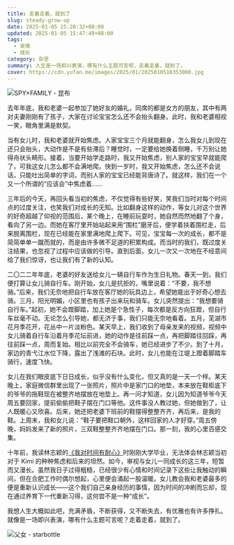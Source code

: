 ```yaml
---
title: 走着走着，就到了
slug: steady-grow-up
date: 2025-01-05 15:20:32+08:00
updated: 2025-01-05 15:47:49+08:00
tags:
  - 亲情
  - 成长
category: 杂思
summary: 人生是一场即兴表演，哪有什么主题可言呢，走着走着，就到了。
cover: https://cdn.yufan.me/images/2025/01/2025010516353000.jpg
---
```


![SPY×FAMILY - 昆布](https://cdn.yufan.me/images/2025/01/2025010516402400.jpg)

<MusicPlayer id={759983} />

去年年底，我和老婆一起参加了她好友的婚礼，同席的都是女方的朋友，其中有两对夫妻刚刚有了孩子，大家在讨论宝宝怎么还不会抬头翻身。此时，我和老婆相视一笑，眼角里满是默契。

当有女儿时，我和老婆就开始焦虑。人家宝宝三个月就能翻身，怎么我女儿到现在还只会抬头，大动作是不是有些滞后？睡觉时，一定要给她换着侧睡，千万别让她得舟状头畸形。接着，当要开始学走路时，我又开始焦虑，别人家的宝宝早就能爬了，可我这女儿怎么都不会满地爬。快到一岁时，我又开始焦虑，怎么还不会说话，只能吐出简单的字词，而别人家的宝宝已经能背唐诗了。就这样，我们在一个又一个所谓的“应该会”中焦虑着……

三年后的今天，再回头看当初的焦虑，不仅觉得有些好笑，笑我们当时对每个时间点的过度关注，也笑我们对成长的无知。比如翻身这样的动作，等女儿对这个世界的好奇超越了仰视的范围后，某个晚上，在睡前玩耍时，她自然而然地翻了个身，看向了另一边。而她在客厅里开始站起来用“围栏”磨牙后，便学着扶着围栏走，后来脱离围栏，现在已经能在家里满地爬上爬下。可见，宝宝每一次的成长，都不是简简单单一蹴而就的，而是由许多微不足道的积累构成。而当时的我们，既过度关注结果，也忽视了过程中应该做的引导。直到后面，女儿一次又一次地在不经意间给了我们惊讶，也让我们有了新的认知。

二〇二二年年底，老婆的好友送给女儿一辆自行车作为生日礼物。春天一到，我们便打算让女儿骑自行车。刚开始，女儿是抗拒的，嘴里说着：“不要，我不想骑。”后来，我们无奈地把自行车放在客厅她的玩具边上，希望她能出于好奇心想去骑。三月，阳光明媚，小区里也有孩子出来玩和骑车。女儿突然提出：“我想要骑自行车。”起初，她不会蹬脚踏，加上她是个急性子，每次都是反方向狂蹬，但自行车丝毫不动。无论怎么引导她，都无济于事，我们只能无奈地看着。五月，芜湖市花月季花开，花丛中一片淡粉色。某天早上，我们收到了母亲发来的视频，视频中女儿骑着自行车沿着月季花坛前进，她的动作是往前踩一点，再把脚踏往回踩，再往前踩一点，周而复始。相比以前完全不会骑车，她已经进步了不少。到了十月，家边的青弋江水位下降，露出了浅滩的石块。此时，女儿也能在江堤上蹬着脚踏车骑行，速度飞快。

女儿在我们眼皮底下日日成长，似乎没有什么变化，但又真的是一天一个样。某天晚上，家庭微信群里出现了一张照片，照片中是家门口的地垫，本来放在鞋柜底下的爷爷的拖鞋现在被整齐地摆放在地垫上。再一问才知道，女儿因为知道爷爷今天周五要回家，提前偷偷把鞋子摆在门口等他。这件事没人教过她，但她做到了，让人既暖心又欣喜。后来，她还把老婆下班前的鞋摆得整整齐齐，再后来，是我的鞋。上周末，我和女儿说：“鞋子要把鞋口朝外，这样回家的人才好穿。”周五傍晚，妈妈发来了新的照片，三双鞋整整齐齐地摆在门口。那一刻，我的心里百感交集。

十年前，我读林志颖的[《我对时间有耐心》](/posts/having-a-lomo-life)时刚刚大学毕业，无法体会林志颖当初对于 Kimi 的种种焦虑和后来的坦然。如今，审视与女儿一同成长的这三年，短暂而又漫长。虽然我日子过得粗糙，已经很少有心情和时间记录下这些让我触动的瞬间，但在合肥工作时偶尔想起，心里便会涌起一股温暖。女儿教会我和老婆最多的便是重新认识成长——这个我们自己亲身经历的事情，因为时间的冲刷而忘却，现在通过养育下一代重新习得，这何尝不是一种“成长”。

我想人生大概如此吧，充满矛盾，不断获得，又不断失去，有优雅也有许多挣扎。就像是一场即兴表演，哪有什么主题可言呢？走着走着，就到了。

![父女 - starbottle](https://cdn.yufan.me/images/2025/01/2025010516365100.jpg)
